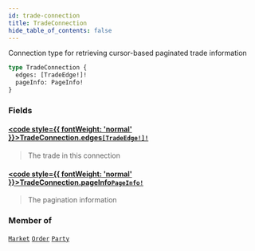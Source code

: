 ```yaml
---
id: trade-connection
title: TradeConnection
hide_table_of_contents: false
---
```








Connection type for retrieving cursor-based paginated trade information

```graphql
type TradeConnection {
  edges: [TradeEdge!]!
  pageInfo: PageInfo!
}
```


### Fields

#### [<code style={{ fontWeight: 'normal' }}>TradeConnection.<b>edges</b></code>](#)<Bullet />[`[TradeEdge!]!`](/docs/testnet/graphql/objects/trade-edge) <Badge class="secondary" text="non-null"/> <Badge class="secondary" text="object"/>
> The trade in this connection
> 

#### [<code style={{ fontWeight: 'normal' }}>TradeConnection.<b>pageInfo</b></code>](#)<Bullet />[`PageInfo!`](/docs/testnet/graphql/objects/page-info) <Badge class="secondary" text="non-null"/> <Badge class="secondary" text="object"/>
> The pagination information
> 



### Member of

[`Market`](/docs/testnet/graphql/objects/market)  <Badge class="secondary" text="object"/><Bullet />[`Order`](/docs/testnet/graphql/objects/order)  <Badge class="secondary" text="object"/><Bullet />[`Party`](/docs/testnet/graphql/objects/party)  <Badge class="secondary" text="object"/>



